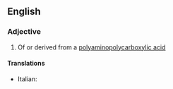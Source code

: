 ==English==

===Adjective===
{{en-adj|-}}

# {{lb|en|chemistry}} Of or derived from a [[polyaminopolycarboxylic acid]]

====Translations====
{{trans-top|derived from a polyaminopolycarboxylic acid}}
* Italian: {{t|it|poliamminopolicarbossilico}}
{{trans-mid}}
{{trans-bottom}}